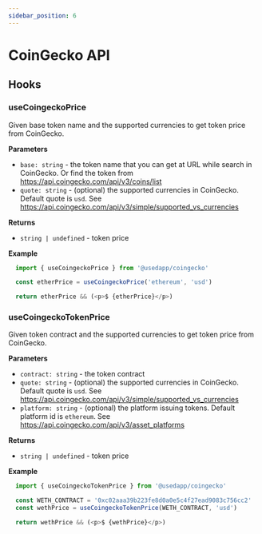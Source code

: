 ```yaml
---
sidebar_position: 6
---
```


# CoinGecko API

## Hooks

### useCoingeckoPrice

Given base token name and the supported currencies to get token price from CoinGecko.

**Parameters**

- ``base: string`` - the token name that you can get at URL while search in CoinGecko. Or find the token from https://api.coingecko.com/api/v3/coins/list
- ``quote: string`` - (optional) the supported currencies in CoinGecko. Default quote is `usd`. See https://api.coingecko.com/api/v3/simple/supported_vs_currencies

**Returns**

- ``string | undefined`` - token price

**Example**

```javascript
  import { useCoingeckoPrice } from '@usedapp/coingecko'

  const etherPrice = useCoingeckoPrice('ethereum', 'usd')

  return etherPrice && (<p>$ {etherPrice}</p>)
```

### useCoingeckoTokenPrice

Given token contract and the supported currencies to get token price from CoinGecko.

**Parameters**

- ``contract: string`` - the token contract
- ``quote: string`` - (optional) the supported currencies in CoinGecko. Default quote is `usd`. See https://api.coingecko.com/api/v3/simple/supported_vs_currencies
- ``platform: string`` - (optional) the platform issuing tokens. Default platform id is `ethereum`. See https://api.coingecko.com/api/v3/asset_platforms

**Returns**

- ``string | undefined`` - token price

**Example**

```javascript
  import { useCoingeckoTokenPrice } from '@usedapp/coingecko'

  const WETH_CONTRACT = '0xc02aaa39b223fe8d0a0e5c4f27ead9083c756cc2'
  const wethPrice = useCoingeckoTokenPrice(WETH_CONTRACT, 'usd')

  return wethPrice && (<p>$ {wethPrice}</p>)
```
